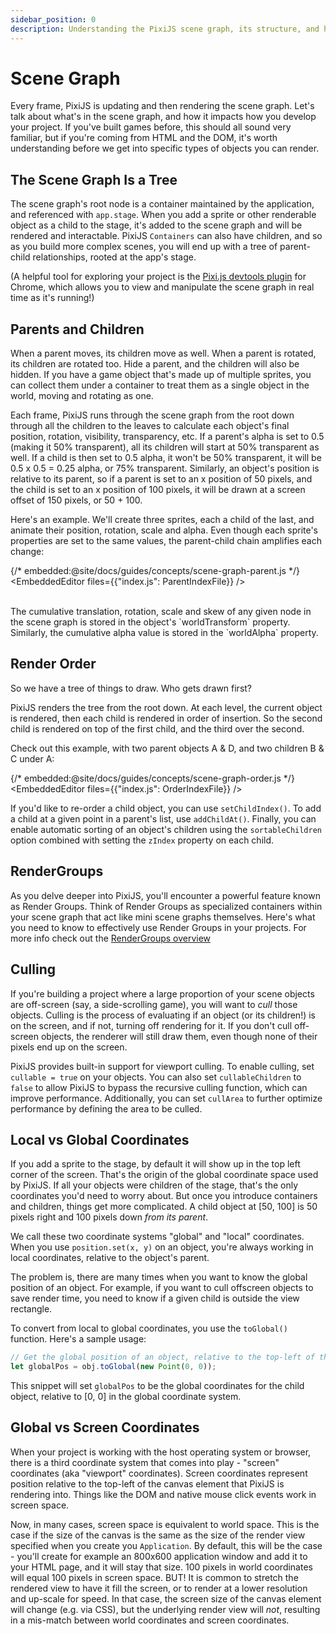 ```yaml
---
sidebar_position: 0
description: Understanding the PixiJS scene graph, its structure, and how to manage parent-child relationships, render order, and culling for optimal performance.
---
```



# Scene Graph

Every frame, PixiJS is updating and then rendering the scene graph. Let's talk about what's in the scene graph, and how it impacts how you develop your project. If you've built games before, this should all sound very familiar, but if you're coming from HTML and the DOM, it's worth understanding before we get into specific types of objects you can render.

## The Scene Graph Is a Tree

The scene graph's root node is a container maintained by the application, and referenced with `app.stage`. When you add a sprite or other renderable object as a child to the stage, it's added to the scene graph and will be rendered and interactable. PixiJS `Containers` can also have children, and so as you build more complex scenes, you will end up with a tree of parent-child relationships, rooted at the app's stage.

(A helpful tool for exploring your project is the [Pixi.js devtools plugin](https://chrome.google.com/webstore/detail/pixijs-devtools/aamddddknhcagpehecnhphigffljadon) for Chrome, which allows you to view and manipulate the scene graph in real time as it's running!)

## Parents and Children

When a parent moves, its children move as well. When a parent is rotated, its children are rotated too. Hide a parent, and the children will also be hidden. If you have a game object that's made up of multiple sprites, you can collect them under a container to treat them as a single object in the world, moving and rotating as one.

Each frame, PixiJS runs through the scene graph from the root down through all the children to the leaves to calculate each object's final position, rotation, visibility, transparency, etc. If a parent's alpha is set to 0.5 (making it 50% transparent), all its children will start at 50% transparent as well. If a child is then set to 0.5 alpha, it won't be 50% transparent, it will be 0.5 x 0.5 = 0.25 alpha, or 75% transparent. Similarly, an object's position is relative to its parent, so if a parent is set to an x position of 50 pixels, and the child is set to an x position of 100 pixels, it will be drawn at a screen offset of 150 pixels, or 50 + 100.

Here's an example. We'll create three sprites, each a child of the last, and animate their position, rotation, scale and alpha. Even though each sprite's properties are set to the same values, the parent-child chain amplifies each change:

{/* embedded:@site/docs/guides/concepts/scene-graph-parent.js */}
<EmbeddedEditor files={{"index.js": ParentIndexFile}} />

<br />
The cumulative translation, rotation, scale and skew of any given node in the scene graph is stored in the object's
`worldTransform` property. Similarly, the cumulative alpha value is stored in the `worldAlpha` property.

## Render Order

So we have a tree of things to draw. Who gets drawn first?

PixiJS renders the tree from the root down. At each level, the current object is rendered, then each child is rendered in order of insertion. So the second child is rendered on top of the first child, and the third over the second.

Check out this example, with two parent objects A & D, and two children B & C under A:

{/* embedded:@site/docs/guides/concepts/scene-graph-order.js */}
<EmbeddedEditor files={{"index.js": OrderIndexFile}} />
<br/>

If you'd like to re-order a child object, you can use `setChildIndex()`. To add a child at a given point in a parent's list, use `addChildAt()`. Finally, you can enable automatic sorting of an object's children using the `sortableChildren` option combined with setting the `zIndex` property on each child.

## RenderGroups

As you delve deeper into PixiJS, you'll encounter a powerful feature known as Render Groups. Think of Render Groups as specialized containers within your scene graph that act like mini scene graphs themselves. Here's what you need to know to effectively use Render Groups in your projects. For more info check out the [RenderGroups overview](./render-groups.md)

## Culling

If you're building a project where a large proportion of your scene objects are off-screen (say, a side-scrolling game), you will want to _cull_ those objects. Culling is the process of evaluating if an object (or its children!) is on the screen, and if not, turning off rendering for it. If you don't cull off-screen objects, the renderer will still draw them, even though none of their pixels end up on the screen.

PixiJS provides built-in support for viewport culling. To enable culling, set `cullable = true` on your objects. You can also set `cullableChildren` to `false` to allow PixiJS to bypass the recursive culling function, which can improve performance. Additionally, you can set `cullArea` to further optimize performance by defining the area to be culled.

## Local vs Global Coordinates

If you add a sprite to the stage, by default it will show up in the top left corner of the screen. That's the origin of the global coordinate space used by PixiJS. If all your objects were children of the stage, that's the only coordinates you'd need to worry about. But once you introduce containers and children, things get more complicated. A child object at [50, 100] is 50 pixels right and 100 pixels down _from its parent_.

We call these two coordinate systems "global" and "local" coordinates. When you use `position.set(x, y)` on an object, you're always working in local coordinates, relative to the object's parent.

The problem is, there are many times when you want to know the global position of an object. For example, if you want to cull offscreen objects to save render time, you need to know if a given child is outside the view rectangle.

To convert from local to global coordinates, you use the `toGlobal()` function. Here's a sample usage:

```javascript
// Get the global position of an object, relative to the top-left of the screen
let globalPos = obj.toGlobal(new Point(0, 0));
```

This snippet will set `globalPos` to be the global coordinates for the child object, relative to [0, 0] in the global coordinate system.

## Global vs Screen Coordinates

When your project is working with the host operating system or browser, there is a third coordinate system that comes into play - "screen" coordinates (aka "viewport" coordinates). Screen coordinates represent position relative to the top-left of the canvas element that PixiJS is rendering into. Things like the DOM and native mouse click events work in screen space.

Now, in many cases, screen space is equivalent to world space. This is the case if the size of the canvas is the same as the size of the render view specified when you create you `Application`. By default, this will be the case - you'll create for example an 800x600 application window and add it to your HTML page, and it will stay that size. 100 pixels in world coordinates will equal 100 pixels in screen space. BUT! It is common to stretch the rendered view to have it fill the screen, or to render at a lower resolution and up-scale for speed. In that case, the screen size of the canvas element will change (e.g. via CSS), but the underlying render view will _not_, resulting in a mis-match between world coordinates and screen coordinates.
